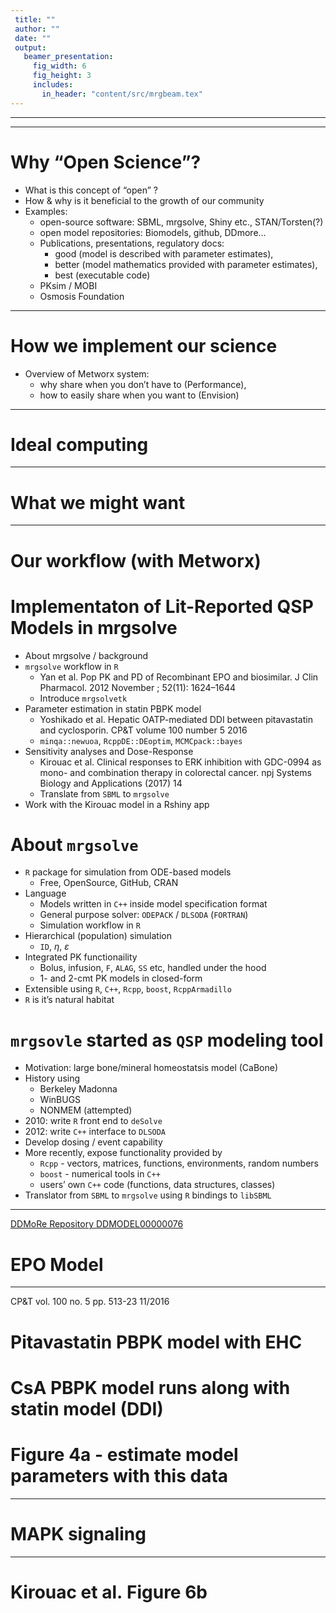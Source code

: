 ```yaml
---
 title: ""
 author: ""
 date: ""
 output: 
   beamer_presentation:
     fig_width: 6
     fig_height: 3
     includes:
       in_header: "content/src/mrgbeam.tex"
---
```


---




\vskip 0.5cm
\centerline{\includegraphics[width=5cm]{content/img/Metrum_SystemsPharmacology}}
\vskip 1cm
\begin{center}
\begin{minipage}{0.8\linewidth}
\begin{block}{\centering {\bf TOWARD OPEN SCIENCE}}\centering Translating literature-reported PBPK and QSP models for simulation and interactive
visual exploration
\end{block}
\end{minipage}
\end{center}

\vskip 1.5cm

\centerline{\textcolor{mrggreen2}{University at Buffalo | Buffalo NY}}
\centerline{10 April 2018}


---


# Why "Open Science"?

- What is this concept of “open” ?
- How & why is it beneficial to the growth of our community
- Examples: 
    - open-source software: SBML, mrgsolve, Shiny etc., STAN/Torsten(?)
    - open model repositories: Biomodels, github, DDmore…
    - Publications, presentations, regulatory docs: 
        - good (model is described with parameter estimates), 
        - better (model mathematics provided with parameter estimates), 
        - best (executable code)
    - PKsim /  MOBI
    - Osmosis Foundation

---

# How we implement our science 
- Overview of Metworx system: 
    - why share when you don’t have to (Performance), 
    - how to easily share when you want to (Envision)

---

# Ideal computing
\includegraphics[width=300pt]{content/img/cloud.pdf}

---

# What we might want
\includegraphics[width=300pt]{content/img/shinyPic.pdf}

---

# Our workflow (with Metworx)
\includegraphics[width=300pt]{content/img/metworxFlow.pdf}





# Implementaton of Lit-Reported QSP Models in mrgsolve

- About mrgsolve / background
- `mrgsolve` workflow in `R`
    - Yan et al.  Pop PK and PD of Recombinant EPO and biosimilar. J Clin Pharmacol. 2012 
      November ; 52(11): 1624–1644
    - Introduce `mrgsolvetk`
- Parameter estimation in statin PBPK model
    - Yoshikado et al. Hepatic OATP-mediated DDI between pitavastatin 
    and cyclosporin. CP\&T volume 100 number 5 2016
    - `minqa::newuoa`,  `RcppDE::DEoptim`, `MCMCpack::bayes`
- Sensitivity analyses and Dose-Response
    - Kirouac et al. Clinical responses to ERK inhibition with GDC-0994 as mono-
    and combination therapy in colorectal cancer. npj Systems Biology and 
    Applications (2017) 14
    - Translate from `SBML` to `mrgsolve`
- Work with the Kirouac model in a Rshiny app


# About `mrgsolve` 

- `R` package for simulation from ODE-based models
    - Free, OpenSource, GitHub, CRAN
- Language
    - Models written in `C++` inside model specification format
    - General purpose solver: `ODEPACK` / `DLSODA` (`FORTRAN`)
    - Simulation workflow in `R`
- Hierarchical (population) simulation
    - `ID`, $\eta$, $\varepsilon$
- Integrated PK functionaility
    - Bolus, infusion, `F`, `ALAG`, `SS` etc, handled under the hood
    - 1- and 2-cmt PK models in closed-form
- Extensible using `R`, `C++`, `Rcpp`, `boost`, `RcppArmadillo`
- `R` is it's natural habitat

# `mrgsovle` started as `QSP` modeling tool
- Motivation: large bone/mineral homeostatsis model (CaBone)
- History using
    - Berkeley Madonna
    - WinBUGS
    - NONMEM (attempted)
- 2010: write `R` front end to `deSolve`
- 2012: write `C++` interface to `DLSODA`
- Develop dosing / event capability
- More recently, expose functionality provided by
    - `Rcpp` - vectors, matrices, functions, environments, random numbers 
    - `boost` - numerical tools in `C++`
    - users' own `C++` code (functions, data structures, classes)
- Translator from `SBML` to `mrgsolve` using `R` bindings to `libSBML`   


---

\centering
\includegraphics[width=300pt]{content/img/epotitle}

[DDMoRe Repository DDMODEL00000076](http://repository.ddmore.foundation/model/DDMODEL00000076)

# EPO Model
\centering
\includegraphics[width=300pt]{content/img/epomodel}

---

\centering
\includegraphics[width=300pt]{content/img/statintitle}

CP\&T vol. 100 no. 5 pp. 513-23 11/2016

# Pitavastatin PBPK model with EHC

\centering
\includegraphics[width=200pt]{content/img/statinmodel}

# CsA PBPK model runs along with statin model (DDI)

\centering
\includegraphics[width=200pt]{content/img/csamodel}


# Figure 4a - estimate model parameters with this data

\centering
\includegraphics[width=225pt]{content/img/statinprofile}

---

\centering
\includegraphics[width=300pt]{content/img/erktitle}


# MAPK signaling
\centering
\includegraphics[width=200pt]{content/img/erkmodel}

---

\centering
\includegraphics[width=300pt]{content/img/erkeq}

\includegraphics[width=300pt]{content/img/erkworeq}


# Kirouac et al. Figure 6b

\centering
\includegraphics[width=300pt]{content/img/erk6b}
